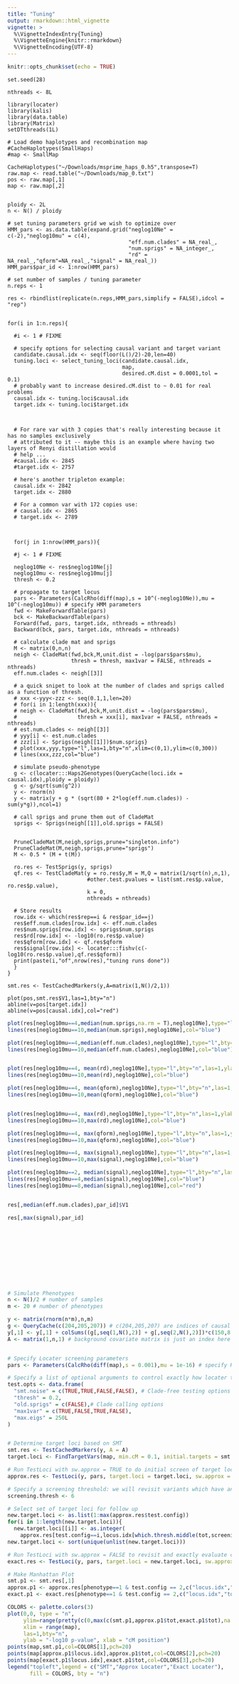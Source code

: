 ```yaml
---
title: "Tuning"
output: rmarkdown::html_vignette
vignette: >
  %\VignetteIndexEntry{Tuning}
  %\VignetteEngine{knitr::rmarkdown}
  %\VignetteEncoding{UTF-8}
---
```


```r
knitr::opts_chunk$set(echo = TRUE)
```


```setup
set.seed(28)

nthreads <- 8L

library(locater)
library(kalis)
library(data.table)
library(Matrix)
setDTthreads(1L)

# Load demo haplotypes and recombination map
#CacheHaplotypes(SmallHaps)
#map <- SmallMap

CacheHaplotypes("~/Downloads/msprime_haps_0.h5",transpose=T)
raw.map <- read.table("~/Downloads/map_0.txt")
pos <- raw.map[,1]
map <- raw.map[,2]


ploidy <- 2L
n <- N() / ploidy

# set tuning parameters grid we wish to optimize over
HMM_pars <- as.data.table(expand.grid("neglog10Ne" = c(-2),"neglog10mu" = c(4),
                                      "eff.num.clades" = NA_real_,
                                      "num.sprigs" = NA_integer_,
                                      "rd" = NA_real_,"qform"=NA_real_,"signal" = NA_real_))
HMM_pars$par_id <- 1:nrow(HMM_pars)

# set number of samples / tuning parameter
n.reps <- 1

res <- rbindlist(replicate(n.reps,HMM_pars,simplify = FALSE),idcol = "rep")


for(i in 1:n.reps){
  
  #i <- 1 # FIXME
  
  # specify options for selecting causal variant and target variant
  candidate.causal.idx <- seq(floor(L()/2)-20,len=40)
  tuning.loci <- select_tuning_loci(candidate.causal.idx,
                                    map, 
                                    desired.cM.dist = 0.0001,tol = 0.1) 
  # probably want to increase desired.cM.dist to ~ 0.01 for real problems
  causal.idx <- tuning.loci$causal.idx
  target.idx <- tuning.loci$target.idx
  
  
  
  # For rare var with 3 copies that's really interesting because it has no samples exclusively 
  # attributed to it -- maybe this is an example where having two layers of Renyi distillation would
  # help ... 
  #causal.idx <- 2845
  #target.idx <- 2757
  
  # here's another tripleton example:
  causal.idx <- 2842
  target.idx <- 2880
  
  # For a common var with 172 copies use:
  # causal.idx <- 2865
  # target.idx <- 2789
  
  
  
  for(j in 1:nrow(HMM_pars)){
  
  #j <- 1 # FIXME
      
  neglog10Ne <- res$neglog10Ne[j]
  neglog10mu <- res$neglog10mu[j]
  thresh <- 0.2
  
  # propagate to target locus
  pars <- Parameters(CalcRho(diff(map),s = 10^(-neglog10Ne)),mu = 10^(-neglog10mu)) # specify HMM parameters
  fwd <- MakeForwardTable(pars)
  bck <- MakeBackwardTable(pars)
  Forward(fwd, pars, target.idx, nthreads = nthreads)
  Backward(bck, pars, target.idx, nthreads = nthreads)
  
  # calculate clade mat and sprigs
  M <- matrix(0,n,n)
  neigh <- CladeMat(fwd,bck,M,unit.dist = -log(pars$pars$mu),
                    thresh = thresh, max1var = FALSE, nthreads = nthreads)
  eff.num.clades <- neigh[[3]]
  
  # a quick snipet to look at the number of clades and sprigs called as a function of thresh.
  # xxx <-yyy<-zzz <- seq(0.1,1,len=20)
  # for(i in 1:length(xxx)){
  # neigh <- CladeMat(fwd,bck,M,unit.dist = -log(pars$pars$mu),
  #                   thresh = xxx[i], max1var = FALSE, nthreads = nthreads)
  # est.num.clades <- neigh[[3]]
  # yyy[i] <- est.num.clades
  # zzz[i] <- Sprigs(neigh[[1]])$num.sprigs}
  # plot(xxx,yyy,type="l",las=1,bty="n",xlim=c(0,1),ylim=c(0,300))
  # lines(xxx,zzz,col="blue")
  
  # simulate pseudo-phenotype
  g <- c(locater:::Haps2Genotypes(QueryCache(loci.idx = causal.idx),ploidy = ploidy))
  g <- g/sqrt(sum(g^2))
  y <- rnorm(n)
  y <- matrix(y + g * (sqrt(80 + 2*log(eff.num.clades)) - sum(y*g)),ncol=1)
  
  # call sprigs and prune them out of CladeMat
  sprigs <- Sprigs(neigh[[1]],old.sprigs = FALSE)
  
  
  PruneCladeMat(M,neigh,sprigs,prune="singleton.info")
  PruneCladeMat(M,neigh,sprigs,prune="sprigs")
  M <- 0.5 * (M + t(M))
  
  ro.res <- TestSprigs(y, sprigs)
  qf.res <- TestCladeMat(y = ro.res$y,M = M,Q = matrix(1/sqrt(n),n,1),
                         #other.test.pvalues = list(smt.res$p.value, ro.res$p.value),
                         k = 0, 
                         nthreads = nthreads)
  
  # Store results
  row.idx <- which(res$rep==i & res$par_id==j)
  res$eff.num.clades[row.idx] <- eff.num.clades
  res$num.sprigs[row.idx] <- sprigs$num.sprigs
  res$rd[row.idx] <- -log10(ro.res$p.value)
  res$qform[row.idx] <- qf.res$qform
  res$signal[row.idx] <- locater:::fishv(c(-log10(ro.res$p.value),qf.res$qform))
  print(paste(i,"of",nrow(res),"tuning runs done"))
  }
}

smt.res <- TestCachedMarkers(y,A=matrix(1,N()/2,1))

plot(pos,smt.res$V1,las=1,bty="n")
abline(v=pos[target.idx])
abline(v=pos[causal.idx],col="red")
```


```r

plot(res[neglog10mu==4,median(num.sprigs,na.rm = T),neglog10Ne],type="l",bty="n",las=1,ylab="Median # Sprigs",ylim=c(0,1000))
lines(res[neglog10mu==10,median(num.sprigs),neglog10Ne],col="blue")

plot(res[neglog10mu==4,median(eff.num.clades),neglog10Ne],type="l",bty="n",las=1,ylab="Median Eff # Clades",ylim=c(0,10000))
lines(res[neglog10mu==10,median(eff.num.clades),neglog10Ne],col="blue")


plot(res[neglog10mu==4, mean(rd),neglog10Ne],type="l",bty="n",las=1,ylab="Mean Signal",ylim=c(0,8))
lines(res[neglog10mu==10,mean(rd),neglog10Ne],col="blue")

plot(res[neglog10mu==4, mean(qform),neglog10Ne],type="l",bty="n",las=1,ylab="Mean Signal",ylim=c(0,8))
lines(res[neglog10mu==10,mean(qform),neglog10Ne],col="blue")


plot(res[neglog10mu==4, max(rd),neglog10Ne],type="l",bty="n",las=1,ylab="Mean Signal",ylim=c(0,8))
lines(res[neglog10mu==10,max(rd),neglog10Ne],col="blue")

plot(res[neglog10mu==4, max(qform),neglog10Ne],type="l",bty="n",las=1,ylab="Mean Signal",ylim=c(0,8))
lines(res[neglog10mu==10,max(qform),neglog10Ne],col="blue")

plot(res[neglog10mu==4, max(signal),neglog10Ne],type="l",bty="n",las=1,ylab="Median Signal",ylim=c(0,10))
lines(res[neglog10mu==10,max(signal),neglog10Ne],col="blue")

plot(res[neglog10mu==2, median(signal),neglog10Ne],type="l",bty="n",las=1,ylab="Median Signal",ylim=c(0,10))
lines(res[neglog10mu==4,median(signal),neglog10Ne],col="blue")
lines(res[neglog10mu==8,median(signal),neglog10Ne],col="red")


res[,median(eff.num.clades),par_id]$V1

res[,max(signal),par_id]











# Simulate Phenotypes
n <- N()/2 # number of samples
m <- 20 # number of phenotypes

y <- matrix(rnorm(n*m),n,m)
g <- QueryCache(c(204,205,207)) # c(204,205,207) are indices of causal loci
y[,1] <- y[,1] + colSums((g[,seq(1,N(),2)] + g[,seq(2,N(),2)])*c(150,8,20)/rowSums(g))
A <- matrix(1,n,1) # background covariate matrix is just an index here


# Specify Locater screening parameters 
pars <- Parameters(CalcRho(diff(map),s = 0.001),mu = 1e-16) # specify HMM parameters

# Specify a list of optional arguments to control exactly how locater tests each position. If more than one combination of testing parameters is desired, a data.frame with multiple rows can be given and locater will efficiently evaluate all testing options.
test.opts <- data.frame(
  "smt.noise" = c(TRUE,TRUE,FALSE,FALSE), # Clade-free testing options (eg: SMT, might be more complex)
  "thresh" = 0.2, 
  "old.sprigs" = c(FALSE),# Clade calling options
  "max1var" = c(TRUE,FALSE,TRUE,FALSE),
  "max.eigs" = 250L
)


# Determine target loci based on SMT
smt.res <- TestCachedMarkers(y, A = A)
target.loci <- FindTargetVars(map, min.cM = 0.1, initial.targets = smt.res, smt.thresh = 3)

# Run TestLoci with sw.approx = TRUE to do initial screen of target loci
approx.res <- TestLoci(y, pars, target.loci = target.loci, sw.approx = TRUE, test.opts = test.opts,verbose = TRUE)

# Specify a screening threshold: we will revisit variants which have an approximate -log10 p-value greater than screening.thresh
screening.thresh <- 6

# Select set of target loci for follow up
new.target.loci <- as.list(1:max(approx.res$test.config))
for(i in 1:length(new.target.loci)){
  new.target.loci[[i]] <- as.integer(
    approx.res[test.config==i,locus.idx[which.thresh.middle(tot,screening.thresh)],phenotype]$V1)}
new.target.loci <- sort(unique(unlist(new.target.loci)))

# Run TestLoci with sw.approx = FALSE to revisit and exactly evaluate candidate loci
exact.res <- TestLoci(y, pars, target.loci = new.target.loci, sw.approx = FALSE, test.opts = test.opts, verbose = TRUE)

# Make Manhattan Plot
smt.p1 <- smt.res[,1]
approx.p1 <- approx.res[phenotype==1 & test.config == 2,c("locus.idx","tot")]
exact.p1 <- exact.res[phenotype==1 & test.config == 2,c("locus.idx","tot")]

COLORS <- palette.colors(3)
plot(0,0, type = "n", 
     ylim=range(pretty(c(0,max(c(smt.p1,approx.p1$tot,exact.p1$tot),na.rm=T)))),
     xlim = range(map),
     las=1,bty="n",
     ylab = "-log10 p-value", xlab = "cM position")
points(map,smt.p1,col=COLORS[1],pch=20)
points(map[approx.p1$locus.idx],approx.p1$tot,col=COLORS[2],pch=20)
points(map[exact.p1$locus.idx],exact.p1$tot,col=COLORS[3],pch=20)
legend("topleft",legend = c("SMT","Approx Locater","Exact Locater"),
       fill = COLORS, bty = "n")


```
